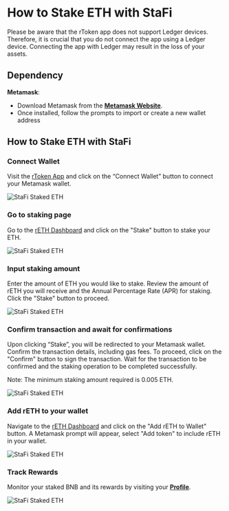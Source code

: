 # How to Stake ETH with StaFi


<Callout type="info">
Please be aware that the rToken app does not support Ledger devices. Therefore, it is crucial that you do not connect the app using a Ledger device. Connecting the app with Ledger may result in the loss of your assets.
</Callout>

## Dependency

**Metamask**:

- Download Metamask from the **[Metamask Website](https://metamask.io/download.htm)**.
- Once installed, follow the prompts to import or create a new wallet address

## How to Stake ETH with StaFi

<Steps>

### Connect Wallet

Visit the [rToken App](https://app.stafi.io/) and click on the “Connect Wallet” button to connect your Metamask wallet.

![StaFi Staked ETH](/image/stakingunstakingevmeth_1.png)

### Go to staking page

Go to the [rETH Dashboard](https://app.stafi.io/gallery/evm/ETH?net=ERC20) and click on the "Stake" button to stake your ETH.

![StaFi Staked ETH](/image/stakingunstakingevmeth_2.png)

### Input staking amount

Enter the amount of ETH you would like to stake. Review the amount of rETH you will receive and the Annual Percentage Rate (APR) for staking. Click the "Stake" button to proceed.

![StaFi Staked ETH](/image/stakingunstakingevmeth_3.png)

### Confirm transaction and await for confirmations

Upon clicking “Stake”, you will be redirected to your Metamask wallet. Confirm the transaction details, including gas fees. To proceed, click on the "Confirm" button to sign the transaction. Wait for the transaction to be confirmed and the staking operation to be completed successfully.

<Callout type="info">
Note: The minimum staking amount required is 0.005 ETH.
</Callout>

![StaFi Staked ETH](/image/stakingunstakingevmeth_4.png)

### Add rETH to your wallet

Navigate to the [rETH Dashboard](https://app.stafi.io/gallery/evm/ETH?net=ERC20) and click on the "Add rETH to Wallet" button. A Metamask prompt will appear, select "Add token" to include rETH in your wallet.

![StaFi Staked ETH](/image/stakingunstakingevmeth_5.png)

### Track Rewards

Monitor your staked BNB and its rewards by visiting your **[Profile](https://test-app.stafi.io/profile/evm?net=BEP20)**.

![StaFi Staked ETH](/image/stakingunstakingevmeth_6.png)

</Steps>

